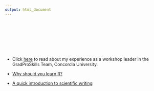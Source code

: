 ```yaml
---
output: html_document
---
```




<br> </br>
<br> </br>
<br> </br>

- Click [here](https://www.concordia.ca/cunews/offices/vprgs/gradproskills/blogs/2018/05/09/interview-with-the-it-workshop-leader-tugba-nur-ozturk.html) to read about my experience as a workshop leader in the GradProSkills Team, Concordia University.

- [Why should you learn R?](https://www.concordia.ca/cunews/offices/vprgs/gradproskills/blogs/2019/01/WhatisR.html?c=students/gradproskills/blog)

- [A quick introduction to scientific writing](https://www.concordia.ca/cunews/offices/vprgs/gradproskills/blogs/2019/02/ScientificWriting.html)

